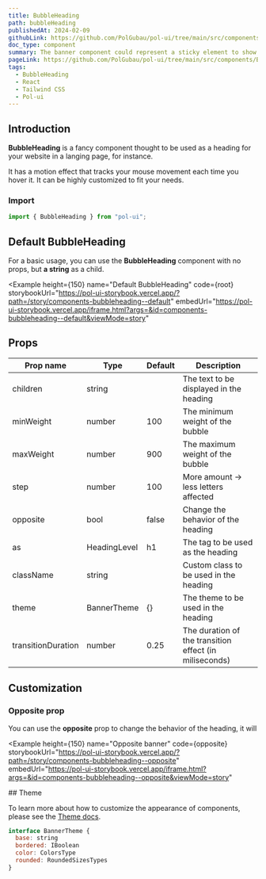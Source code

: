 ```yaml
---
title: BubbleHeading
path: bubbleHeading
publishedAt: 2024-02-09
githubLink: https://github.com/PolGubau/pol-ui/tree/main/src/components/BubbleHeading
doc_type: component
summary: The banner component could represent a sticky element to show marketing, informational and CTA messages to your website visitors fixed to the top or bottom part of the page as the user scroll down the main content area.
pageLink: https://github.com/PolGubau/pol-ui/tree/main/src/components/BubbleHeading
tags:
  - BubbleHeading
  - React
  - Tailwind CSS
  - Pol-ui
---
```








## Introduction

**BubbleHeading** is a fancy component thought to be used as a heading for your website in a langing page, for instance.

It has a motion effect that tracks your mouse movement each time you hover it. It can be highly customized to fit your needs.

### Import

```jsx
import { BubbleHeading } from "pol-ui";
```

## Default BubbleHeading

For a basic usage, you can use the **BubbleHeading** component with no props, but **a string** as a child.

<Example
  height={150}
  name="Default BubbleHeading"
  code={root}
  storybookUrl="https://pol-ui-storybook.vercel.app/?path=/story/components-bubbleheading--default"
  embedUrl="https://pol-ui-storybook.vercel.app/iframe.html?args=&id=components-bubbleheading--default&viewMode=story"
>
  <RootCode />
</Example>

## Props

| Prop name          | Type         | Default | Description                                            |
| ------------------ | ------------ | ------- | ------------------------------------------------------ |
| children           | string       |         | The text to be displayed in the heading                |
| minWeight          | number       | 100     | The minimum weight of the bubble                       |
| maxWeight          | number       | 900     | The maximum weight of the bubble                       |
| step               | number       | 100     | More amount -> less letters affected                   |
| opposite           | bool         | false   | Change the behavior of the heading                     |
| as                 | HeadingLevel | h1      | The tag to be used as the heading                      |
| className          | string       |         | Custom class to be used in the heading                 |
| theme              | BannerTheme  | {}      | The theme to be used in the heading                    |
| transitionDuration | number       | 0.25    | The duration of the transition effect (in miliseconds) |

## Customization

### Opposite prop

You can use the **opposite** prop to change the behavior of the heading, it will

<Example
  height={150}
  name="Opposite banner"
  code={opposite}
  storybookUrl="https://pol-ui-storybook.vercel.app/?path=/story/components-bubbleheading--opposite"
  embedUrl="https://pol-ui-storybook.vercel.app/iframe.html?args=&id=components-bubbleheading--opposite&viewMode=story"
>
  <OppositeCode />
</Example>
## Theme

To learn more about how to customize the appearance of components, please see the [Theme docs](/docs/customize/theme).

```js
interface BannerTheme {
  base: string
  bordered: IBoolean
  color: ColorsType
  rounded: RoundedSizesTypes
}
```
